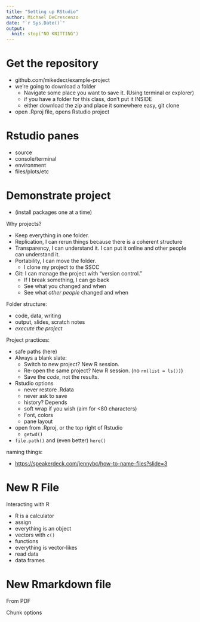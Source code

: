 ```yaml
---
title: "Setting up RStudio"
author: Michael DeCrescenzo
date: "`r Sys.Date()`"
output: 
  knit: stop("NO KNITTING")
---
```


# Get the repository

- github.com/mikedecr/example-project
- we're going to download a folder
    - Navigate some place you want to save it. (Using terminal or explorer)
    - if you have a folder for this class, don't put it INSIDE
    - either download the zip and place it somewhere easy, git clone
- open .Rproj file, opens Rstudio project


# Rstudio panes

- source
- console/terminal
- environment
- files/plots/etc


# Demonstrate project

- (install packages one at a time)

Why projects?

- Keep everything in one folder.
- Replication, I can rerun things because there is a coherent structure
- Transparency, I can understand it. I can put it online and other people can understand it.
- Portability, I can move the folder.
    - I clone my project to the SSCC
- Git: I can manage the project with "version control." 
    - If I break something, I can go back
    - See what you changed and when
    - See what _other people_ changed and when

Folder structure:

- code, data, writing
- output, slides, scratch notes
- _execute the project_


Project practices:

- safe paths (here)
- Always a blank slate:
    - Switch to new project? New R session.
    - Re-open the same project? New R session. (no `rm(list = ls())`)
    - Save the _code_, not the results.
- Rstudio options
    - never restore .Rdata
    - never ask to save
    - history? Depends
    - soft wrap if you wish (aim for <80 characters)
    - Font, colors
    - pane layout
- open from .Rproj, or the top right of Rstudio
    - `getwd()`
- `file.path()` and (even better) `here()`



naming things:

- <https://speakerdeck.com/jennybc/how-to-name-files?slide=3>


# New R File

Interacting with R

- R is a calculator
- assign
- everything is an object
- vectors with `c()`
- functions
- everything is vector-likes
- read data
- data frames


# New Rmarkdown file

From PDF

Chunk options

